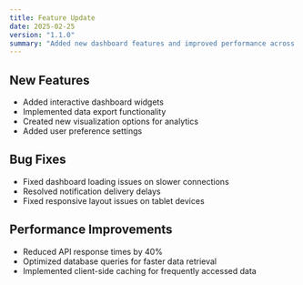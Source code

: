 ```yaml
---
title: Feature Update
date: 2025-02-25
version: "1.1.0"
summary: "Added new dashboard features and improved performance across the platform."
---
```


## New Features

- Added interactive dashboard widgets
- Implemented data export functionality
- Created new visualization options for analytics
- Added user preference settings

## Bug Fixes

- Fixed dashboard loading issues on slower connections
- Resolved notification delivery delays
- Fixed responsive layout issues on tablet devices

## Performance Improvements

- Reduced API response times by 40%
- Optimized database queries for faster data retrieval
- Implemented client-side caching for frequently accessed data
